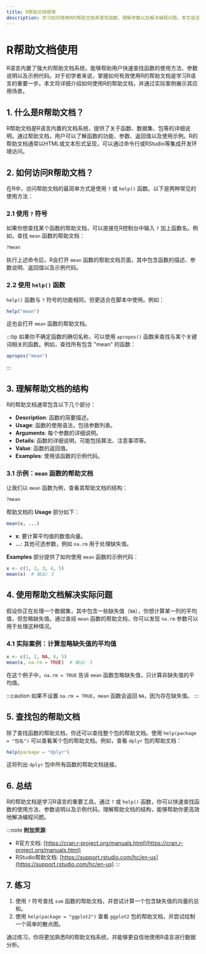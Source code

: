 ```yaml
---
title: R帮助文档使用
description: 学习如何使用R的帮助文档来查找函数、理解参数以及解决编程问题。本文适合R语言初学者，包含详细的步骤和实际案例。
---
```


# R帮助文档使用

R语言内置了强大的帮助文档系统，能够帮助用户快速查找函数的使用方法、参数说明以及示例代码。对于初学者来说，掌握如何有效使用R的帮助文档是学习R语言的重要一步。本文将详细介绍如何使用R的帮助文档，并通过实际案例展示其应用场景。

## 1. 什么是R帮助文档？

R帮助文档是R语言内置的文档系统，提供了关于函数、数据集、包等的详细说明。通过帮助文档，用户可以了解函数的功能、参数、返回值以及使用示例。R的帮助文档通常以HTML或文本形式呈现，可以通过命令行或RStudio等集成开发环境访问。

## 2. 如何访问R帮助文档？

在R中，访问帮助文档的最简单方式是使用 `?` 或 `help()` 函数。以下是两种常见的使用方法：

### 2.1 使用 `?` 符号

如果你想查找某个函数的帮助文档，可以直接在R控制台中输入 `?` 加上函数名。例如，查找 `mean` 函数的帮助文档：

```r
?mean
```

执行上述命令后，R会打开 `mean` 函数的帮助文档页面，其中包含函数的描述、参数说明、返回值以及示例代码。

### 2.2 使用 `help()` 函数

`help()` 函数与 `?` 符号的功能相同，但更适合在脚本中使用。例如：

```r
help("mean")
```

这也会打开 `mean` 函数的帮助文档。

:::tip
如果你不确定函数的确切名称，可以使用 `apropos()` 函数来查找与某个关键词相关的函数。例如，查找所有包含 "mean" 的函数：

```r
apropos("mean")
```

:::

## 3. 理解帮助文档的结构

R的帮助文档通常包含以下几个部分：

- **Description**: 函数的简要描述。
- **Usage**: 函数的使用语法，包括参数列表。
- **Arguments**: 每个参数的详细说明。
- **Details**: 函数的详细说明，可能包括算法、注意事项等。
- **Value**: 函数的返回值。
- **Examples**: 使用该函数的示例代码。

### 3.1 示例：`mean` 函数的帮助文档

让我们以 `mean` 函数为例，查看其帮助文档的结构：

```r
?mean
```

帮助文档的 **Usage** 部分如下：

```r
mean(x, ...)
```

- **x**: 要计算平均值的数值向量。
- **...**: 其他可选参数，例如 `na.rm` 用于处理缺失值。

**Examples** 部分提供了如何使用 `mean` 函数的示例代码：

```r
x <- c(1, 2, 3, 4, 5)
mean(x)  # 输出: 3
```

## 4. 使用帮助文档解决实际问题

假设你正在处理一个数据集，其中包含一些缺失值（`NA`），你想计算某一列的平均值，但忽略缺失值。通过查阅 `mean` 函数的帮助文档，你可以发现 `na.rm` 参数可以用于处理这种情况。

### 4.1 实际案例：计算忽略缺失值的平均值

```r
x <- c(1, 2, NA, 4, 5)
mean(x, na.rm = TRUE)  # 输出: 3
```

在这个例子中，`na.rm = TRUE` 告诉 `mean` 函数忽略缺失值，只计算非缺失值的平均值。

:::caution
如果不设置 `na.rm = TRUE`，`mean` 函数会返回 `NA`，因为存在缺失值。
:::

## 5. 查找包的帮助文档

除了查找函数的帮助文档，你还可以查找整个包的帮助文档。使用 `help(package = "包名")` 可以查看某个包的帮助文档。例如，查看 `dplyr` 包的帮助文档：

```r
help(package = "dplyr")
```

这将列出 `dplyr` 包中所有函数的帮助文档链接。

## 6. 总结

R的帮助文档是学习R语言的重要工具。通过 `?` 或 `help()` 函数，你可以快速查找函数的使用方法、参数说明以及示例代码。理解帮助文档的结构，能够帮助你更高效地解决编程问题。

:::note
**附加资源**:
- R官方文档: [https://cran.r-project.org/manuals.html](https://cran.r-project.org/manuals.html)
- RStudio帮助文档: [https://support.rstudio.com/hc/en-us](https://support.rstudio.com/hc/en-us)
:::

## 7. 练习

1. 使用 `?` 符号查找 `sum` 函数的帮助文档，并尝试计算一个包含缺失值的向量的总和。
2. 使用 `help(package = "ggplot2")` 查看 `ggplot2` 包的帮助文档，并尝试绘制一个简单的散点图。

通过练习，你将更加熟悉R的帮助文档系统，并能够更自信地使用R语言进行数据分析。